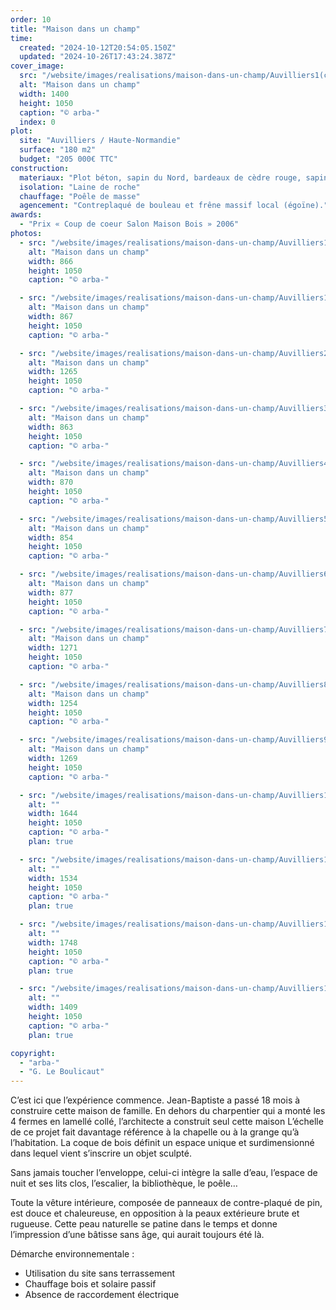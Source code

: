 ```yaml
---
order: 10
title: "Maison dans un champ"
time:
  created: "2024-10-12T20:54:05.150Z"
  updated: "2024-10-26T17:43:24.387Z"
cover_image:
  src: "/website/images/realisations/maison-dans-un-champ/Auvilliers1(c)G_LeBoulicaut-cover.jpg"
  alt: "Maison dans un champ"
  width: 1400
  height: 1050
  caption: "© arba-"
  index: 0
plot:
  site: "Auvilliers / Haute-Normandie"
  surface: "180 m2"
  budget: "205 000€ TTC"
construction:
  materiaux: "Plot béton, sapin du Nord, bardeaux de cèdre rouge, sapin du Nord brûlé"
  isolation: "Laine de roche"
  chauffage: "Poêle de masse"
  agencement: "Contreplaqué de bouleau et frêne massif local (égoïne)."
awards:
  - "Prix « Coup de coeur Salon Maison Bois » 2006"
photos:
  - src: "/website/images/realisations/maison-dans-un-champ/Auvilliers1(c)G_LeBoulicaut.jpg"
    alt: "Maison dans un champ"
    width: 866
    height: 1050
    caption: "© arba-"

  - src: "/website/images/realisations/maison-dans-un-champ/Auvilliers10(c)G_LeBoulicaut.jpg"
    alt: "Maison dans un champ"
    width: 867
    height: 1050
    caption: "© arba-"

  - src: "/website/images/realisations/maison-dans-un-champ/Auvilliers2(c)G_LeBoulicaut.jpg"
    alt: "Maison dans un champ"
    width: 1265
    height: 1050
    caption: "© arba-"

  - src: "/website/images/realisations/maison-dans-un-champ/Auvilliers3(c)G_LeBoulicaut.jpg"
    alt: "Maison dans un champ"
    width: 863
    height: 1050
    caption: "© arba-"

  - src: "/website/images/realisations/maison-dans-un-champ/Auvilliers4(c)G_LeBoulicaut.jpg"
    alt: "Maison dans un champ"
    width: 870
    height: 1050
    caption: "© arba-"

  - src: "/website/images/realisations/maison-dans-un-champ/Auvilliers5(c)G_LeBoulicaut.jpg"
    alt: "Maison dans un champ"
    width: 854
    height: 1050
    caption: "© arba-"

  - src: "/website/images/realisations/maison-dans-un-champ/Auvilliers6(c)G_LeBoulicaut.jpg"
    alt: "Maison dans un champ"
    width: 877
    height: 1050
    caption: "© arba-"

  - src: "/website/images/realisations/maison-dans-un-champ/Auvilliers7(c)G_LeBoulicaut.jpg"
    alt: "Maison dans un champ"
    width: 1271
    height: 1050
    caption: "© arba-"

  - src: "/website/images/realisations/maison-dans-un-champ/Auvilliers8(c)G_LeBoulicaut.jpg"
    alt: "Maison dans un champ"
    width: 1254
    height: 1050
    caption: "© arba-"

  - src: "/website/images/realisations/maison-dans-un-champ/Auvilliers9(c)G_LeBoulicaut.jpg"
    alt: "Maison dans un champ"
    width: 1269
    height: 1050
    caption: "© arba-"

  - src: "/website/images/realisations/maison-dans-un-champ/Auvilliers14(c).png"
    alt: ""
    width: 1644
    height: 1050
    caption: "© arba-"
    plan: true

  - src: "/website/images/realisations/maison-dans-un-champ/Auvilliers13(c).png"
    alt: ""
    width: 1534
    height: 1050
    caption: "© arba-"
    plan: true

  - src: "/website/images/realisations/maison-dans-un-champ/Auvilliers12(c).png"
    alt: ""
    width: 1748
    height: 1050
    caption: "© arba-"
    plan: true

  - src: "/website/images/realisations/maison-dans-un-champ/Auvilliers11(c).png"
    alt: ""
    width: 1409
    height: 1050
    caption: "© arba-"
    plan: true

copyright:
  - "arba-"
  - "G. Le Boulicaut"
---
```


C’est ici que l’expérience commence. Jean-Baptiste a passé 18 mois à construire cette maison de famille. En dehors du charpentier qui a monté les 4 fermes en lamellé collé, l’architecte a construit seul cette maison
L’échelle de ce projet fait davantage référence à la chapelle ou à la grange qu’à l’habitation. La coque de bois définit un espace unique et surdimensionné dans lequel vient s’inscrire un objet sculpté.

Sans jamais toucher l’enveloppe, celui-ci intègre la salle d’eau, l’espace de nuit et ses lits clos, l’escalier, la bibliothèque, le poêle…

Toute la vêture intérieure, composée de panneaux de contre-plaqué de pin, est douce et chaleureuse, en opposition à la peaux extérieure brute et rugueuse.
Cette peau naturelle se patine dans le temps et donne l’impression d’une bâtisse sans âge, qui aurait toujours été là.

Démarche environnementale :

- Utilisation du site sans terrassement
- Chauffage bois et solaire passif
- Absence de raccordement électrique
